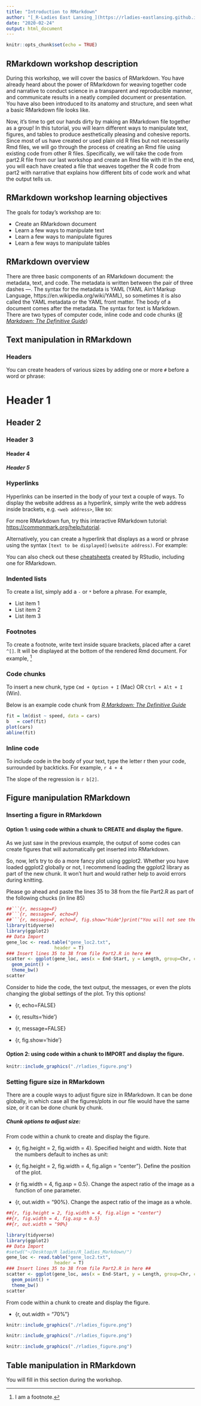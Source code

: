 ```yaml
---
title: "Introduction to RMarkdown"
author: "[_R-Ladies East Lansing_](https://rladies-eastlansing.github.io)"
date: "2020-02-24"
output: html_document
---
```


```r
knitr::opts_chunk$set(echo = TRUE)
```

## RMarkdown workshop description
During this workshop, we will cover the basics of RMarkdown. You have already heard about the power of RMarkdown for weaving together code and narrative to conduct science in a transparent and reproducible manner, and communicate results in a neatly compiled document or presentation. You have also been introduced to its anatomy and structure, and seen what a basic RMarkdown file looks like. 

Now, it's time to get our hands dirty by making an RMarkdown file together as a group! In this tutorial, you will learn different ways to manipulate text, figures, and tables to produce aesthetically pleasing and cohesive reports. Since most of us have created or used plain old R files but not necessarily Rmd files, we will go through the process of creating an Rmd file using existing code from other R files. Specifically, we will take the code from part2.R file from our last workshop and create an Rmd file with it! In the end, you will each have created a file that weaves together the R code from part2 with narrative that explains how different bits of code work and what the output tells us.

## RMarkdown workshop learning objectives
The goals for today's workshop are to:

* Create an RMarkdown document
* Learn a few ways to manipulate text
* Learn a few ways to manipulate figures
* Learn a few ways to manipulate tables

## RMarkdown overview
There are three basic components of an RMarkdown document: the metadata, text, and code. The metadata is written between the pair of three dashes ---. The syntax for the metadata is YAML (YAML Ain’t Markup Language, https://en.wikipedia.org/wiki/YAML), so sometimes it is also called the YAML metadata or the YAML front matter. The body of a document comes after the metadata. The syntax for text is Markdown. There are two types of computer code, inline code and code chunks ([*R Markdown: The Definitive Guide*](https://bookdown.org/yihui/rmarkdown/))

## Text manipulation in RMarkdown

### Headers
You can create headers of various sizes by adding one or more `#` before a word or phrase: 

# Header 1
## Header 2
### Header 3
#### Header 4
##### Header 5

### Hyperlinks
Hyperlinks can be inserted in the body of your text a couple of ways. To display the website address as a hyperlink, simply write the web address inside brackets, e.g. `<web address>`, like so:

For more RMarkdown fun, try this interactive RMarkdown tutorial: <https://commonmark.org/help/tutorial>. 

Alternatively, you can create a hyperlink that displays as a word or phrase using the syntax `[text to be displayed](website address)`. For example:

You can also check out these [cheatsheets](https://rstudio.com/resources/cheatsheets/) created by RStudio, including one for RMarkdown.

### Indented lists
To create a list, simply add a `-` or `*` before a phrase. For example,

- List item 1
- List item 2
- List item 3

### Footnotes
To create a footnote, write text inside square brackets, placed after a caret `^[]`. It will be displayed at the bottom of the rendered Rmd document. For example, ^[I am a footnote.]

### Code chunks
To insert a new chunk, type `Cmd + Option + I` (Mac) OR `Ctrl + Alt + I` (Win).

Below is an example code chunk from [*R Markdown: The Definitive Guide*](https://bookdown.org/yihui/rmarkdown/)

```r
fit = lm(dist ~ speed, data = cars)
b   = coef(fit)
plot(cars)
abline(fit)
```

### Inline code
To include code in the body of your text, type the letter r then your code, surrounded by backticks. For example, `r 4 + 4`

The slope of the regression is `r b[2]`.

## Figure manipulation RMarkdown
### Inserting a figure in RMarkdown 
#### Option 1: using code within a chunk to CREATE and display the figure.
As we just saw in the previous example, the output of some codes can create figures that will automatically get inserted into RMarkdown.

So, now, let's try to do a more fancy plot using ggplot2.
Whether you have loaded ggplot2 globally or not, I recommend loading the ggplot2 library as part of the new chunk. It won't hurt and would rather help to avoid errors during knitting.  

Please go ahead and paste the lines 35 to 38 from the file Part2.R as part of the following chucks (in line 85)

```r
##```{r, message=F}
##```{r, message=F, echo=F}
##```{r, message=F, echo=F, fig.show="hide"}print("You will not see the figure")
library(tidyverse)
library(ggplot2)
## Data Import
gene_loc <- read.table("gene_loc2.txt", 
                  header = T)
### Insert lines 35 to 38 from file Part2.R in here ##
scatter <- ggplot(gene_loc, aes(x = End-Start, y = Length, group=Chr, color=Chr)) +
  geom_point() +
  theme_bw()
scatter

```

Consider to hide the code, the text output, the messages, or even the plots changing the global settings of the plot. Try this options!

* {r, echo=FALSE}

* {r, results='hide'}

* {r, message=FALSE}

* {r, fig.show='hide'}

#### Option 2: using code within a chunk to IMPORT and display the figure.

```r
knitr::include_graphics("./rladies_figure.png")
```


### Setting figure size in RMarkdown 

There are a couple ways to adjust figure size in RMarkdown. It can be done globally, in which case all the figures/plots in our file would have the same size, or it can be done chunk by chunk.

##### Chunk options to adjust size:

From code within a chunk to create and display the figure.

* {r, fig.height = 2, fig.width = 4}. Specified height and width. Note that the numbers default to inches as unit:

* {r, fig.height = 2, fig.width = 4, fig.align = "center"}. Define the position of the plot.

* {r fig.width = 4, fig.asp = 0.5}. Change the aspect ratio of the image as a function of one parameter. 

* {r, out.width = "90%}. Change the aspect ratio of the image as a whole. 


```r
##{r, fig.height = 2, fig.width = 4, fig.align = "center"}
##{r, fig.width = 4, fig.asp = 0.5}
##{r, out.width = "90%}

library(tidyverse)
library(ggplot2)
## Data Import
#setwd("~/Desktop/R ladies/R_ladies_Markdown/")
gene_loc <- read.table("gene_loc2.txt", 
                  header = T)
### Insert lines 35 to 38 from file Part2.R in here ##
scatter <- ggplot(gene_loc, aes(x = End-Start, y = Length, group=Chr, color=Chr)) +
  geom_point() +
  theme_bw()
scatter
```

From code within a chunk to create and display the figure.

* {r, out.width = "70%"}

```r
knitr::include_graphics("./rladies_figure.png")
```

```r
knitr::include_graphics("./rladies_figure.png")
```

```r
knitr::include_graphics("./rladies_figure.png")
```


## Table manipulation in RMarkdown
You will fill in this section during the workshop.

